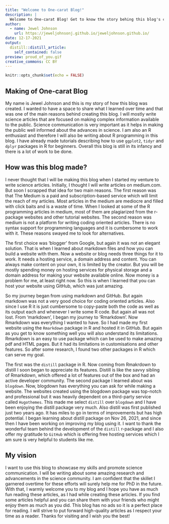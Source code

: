```yaml
---
title: "Welcome to One-carat Blog!"
description: |
  Welcome to One-carat Blog! Get to know the story behing this blog's creation.
author:
  - name: Jewel Johnson 
    url: https://jeweljohnsonj.github.io/jeweljohnson.github.io/
date: 12-17-2021
output:
  distill::distill_article:
    self_contained: false
preview: proud_of_you.gif
creative_commons: CC BY
---
```


```r
knitr::opts_chunk$set(echo = FALSE)
```

## Making of One-carat Blog

My name is Jewel Johnson and this is my story of how this blog was created. I wanted to have a space to share what I learned over time and that was one of the main reasons behind creating this blog. I will mostly write science articles that are focused on making complex information available to the public. Science communication is very important as it helps in making the public well informed about the advances in science. I am also an R enthusiast and therefore I will also be writing about R programming in this blog. I have already made tutorials describing how to use `ggplot2`, `tidyr` and `dplyr` packages in R for beginners. Overall this blog is still in its infancy and there is a lot of work to be done.

## How was this blog made?

I never thought that I will be making this blog when I started my venture to write science articles. Initially, I thought I will write articles on medium.com. But soon I scrapped that idea for two main reasons. The first reason was that The Medium is a paid and subscription-based service which will limit the reach of my articles. Most articles in the medium are mediocre and filled with click baits and is a waste of time. When I looked at some of the R programming articles in medium, most of them are plagiarized from the r-package websites and other tutorial websites. The second reason was medium is not a platform for writing coding oriented articles. There is no syntax support for programming languages and it is cumbersome to work with it. These reasons swayed me to look for alternatives. 

The first choice was 'blogger' from Google, but again it was not an elegant solution. That is when I learned about markdown files and how you can build a website with them. Now a website or blog needs three things for it to work. It needs a hosting service, a domain address and content. You can always make content on your own, it is limited by the creator. But you will be mostly spending money on hosting services for physical storage and a domain address for making your website available online. Now money is a problem for me, at least right now. So this is when I learned that you can host your website using GitHub, which was just amazing.

So my journey began from using markdown and GitHub. But again markdown was not a very good choice for coding oriented articles. Also since I use R it is just cumbersome to copy-paste both the code as well as its output each and whenever I write some R code. But again all was not lost. From 'markdown', I began my journey to 'Rmarkdown'. Now Rmarkdown was everything I wanted to have. So I had made my first website using the `Rmarkdown` package in R and hosted it in GitHub. But again as you get to know something well you will also understand its limitations. Rmarkdown is an easy to use package which can be used to make amazing pdf and HTML pages. But it had its limitations in customisations and other features. So after some research, I found two other packages in R which can serve my goal. 

The first was the `distill` package in R. Now coming from Rmakrdown to distill I soon began to appreciate its features. Distill is like the savvy sibling of Rmarkdown, which offered a lot of features out of the box and had an active developer community. The second package I learned about was `blogdown`. Now, blogdown has everything you can ask for while making a website. The websites created using the blogdown package was top-notch and professional but it was heavily dependent on a third-party service called `Hugothemes`. This made me select `distill` over `blogdown` and I have been enjoying the distill package very much. Also distill was first published just two years ago. It has miles to go in terms of improvements but has high potential. I began learning about distill package on Nov 26, 2021, and since then I have been working on improving my blog using it. I want to thank the wonderful team behind the development of the `distill` r-package and I also offer my gratitude to `GitHub` which is offering free hosting services which I am sure is very helpful to students like me.   

## My vision

I want to use this blog to showcase my skills and promote science communication. I will be writing about some amazing research and advancements in the science community. I am confident that the skillet I garnered overtime for these efforts will surely help me for PhD in the future. With that, I warmly welcome you to my blog and I hope you have as much fun reading these articles, as I had while creating these articles. If you find some articles helpful and you can share them with your friends who might enjoy them as much as you did. This blog has no ads so it is a perfect place for reading. I will strive to put forward high-quality articles as I respect your time as a reader. Thanks for visiting and I wish you the best!

<!-- adding share buttons on the right side of the page -->

<!-- AddToAny BEGIN -->
<div class="a2a_kit a2a_kit_size_32 a2a_floating_style a2a_vertical_style" style="right:0px; top:150px; data-a2a-url="https://jeweljohnsonj.github.io/jeweljohnson.github.io/" data-a2a-title="One-carat Blog">
<a class="a2a_button_twitter"></a>
<a class="a2a_button_whatsapp"></a>
<a class="a2a_button_telegram"></a>
<a class="a2a_button_google_gmail"></a>
<a class="a2a_button_pinterest"></a>
<a class="a2a_button_reddit"></a>
<a class="a2a_button_facebook"></a>
<a class="a2a_button_facebook_messenger"></a>
</div>
<script>
var a2a_config = a2a_config || {};
a2a_config.onclick = 1;
</script>
<script async src="https://static.addtoany.com/menu/page.js"></script>
<!-- AddToAny END -->



